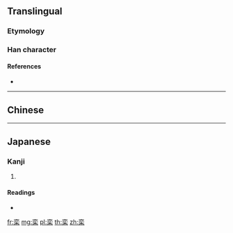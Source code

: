 {{character info/new}}
{{also|欒}}
==Translingual==

===Etymology===
{{Han simp|欒|f=䜌|t=亦}}

===Han character===
{{Han char|rn=75|rad=木|as=06|sn=10|four=|canj=YCD|ids=⿱亦木}}

====References====
* {{Han ref|kx=0524.130|dkj=14751|dj=0913.010|hdz=21205.030|uh=683E|ud=26686}}

----

==Chinese==
{{zh-see|欒}}

----

==Japanese==

===Kanji===
{{ja-kanji|grade=|rs=木19|style=s|kyu=欒}}

# {{defn|lang=ja|sort=木06}}

====Readings====
* {{ja-readings|on=[[らん]] (ran)|kun=[[おうち]] (ouchi), [[ひじき]] (hijiki), [[まどか]] (madoka)}}

[[fr:栾]]
[[mg:栾]]
[[pl:栾]]
[[th:栾]]
[[zh:栾]]